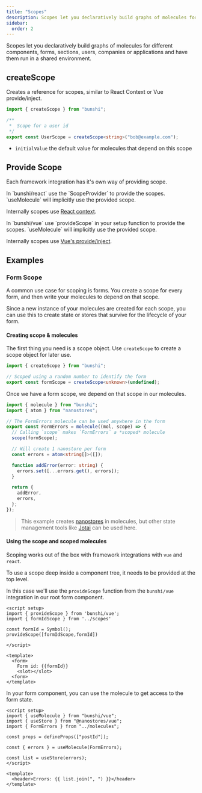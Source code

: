 ```yaml
---
title: "Scopes"
description: Scopes let you declaratively build graphs of molecules for different components, forms, sections, users, companies or applications and have them run in a shared environment.
sidebar:
  order: 2
---
```



Scopes let you declaratively build graphs of molecules for different components, forms, sections, users, companies or applications and have them run in a shared environment.

## createScope

Creates a reference for scopes, similar to React Context or Vue provide/inject.

```ts
import { createScope } from "bunshi";

/**
 *  Scope for a user id
 */
export const UserScope = createScope<string>("bob@example.com");
```

- `initialValue` the default value for molecules that depend on this scope

## Provide Scope

Each framework integration has it's own way of providing scope.

<Tabs>
<TabItem label="React">
In `bunshi/react` use the `ScopeProvider` to provide the scopes. `useMolecule` will implicitly use the provided scope.

Internally scopes use [React context](https://react.dev/reference/react/createContext).

</TabItem>
<TabItem label="Vue">
In `bunshi/vue` use `provideScope` in your setup function to provide the scopes. `useMolecule` will implicitly use the provided scope.

Internally scopes use [Vue's provide/inject](https://vuejs.org/guide/components/provide-inject.html).

</TabItem>
</Tabs>

## Examples

### Form Scope

A common use case for scoping is forms. You create a scope for every form, and then write your molecules to depend on that scope.

Since a new instance of your molecules are created for each scope, you can use this to create state or stores that survive for the lifecycle of your form.

#### Creating scope & molecules

The first thing you need is a scope object. Use `createScope` to create a scope object for later use.

```ts
import { createScope } from "bunshi";

// Scoped using a random number to identify the form
export const formScope = createScope<unknown>(undefined);
```

Once we have a form scope, we depend on that scope in our molecules.

```ts
import { molecule } from "bunshi";
import { atom } from "nanostores";

// The FormErrors molecule can be used anywhere in the form
export const FormErrors = molecule((mol, scope) => {
  // Calling `scope` makes `FormErrors` a *scoped* molecule
  scope(formScope);

  // Will create 1 nanostore per form
  const errors = atom<string[]>([]);

  function addError(error: string) {
    errors.set([...errors.get(), errors]);
  }

  return {
    addError,
    errors,
  };
});
```

> This example creates [nanostores](https://github.com/nanostores/nanostores) in molecules, but other state management tools like [Jotai](https://jotai.org/) can be used here.

#### Using the scope and scoped molecules

Scoping works out of the box with framework integrations with `vue` and `react`.

To use a scope deep inside a component tree, it needs to be provided at the top level.

In this case we'll use the `provideScope` function from the `bunshi/vue` integration in our root form component.

```vue
<script setup>
import { provideScope } from 'bunshi/vue';
import { formIdScope } from '../scopes'

const formId = Symbol();
provideScope([formIdScope,formId])

</script>

<template>
  <form>
    Form id: {{formId}}
    <slot></slot>
  <form>
</template>
```

In your form component, you can use the molecule to get access to the form state.

```vue
<script setup>
import { useMolecule } from "bunshi/vue";
import { useStore } from "@nanostores/vue";
import { FormErrors } from "../molecules";

const props = defineProps(["postId"]);

const { errors } = useMolecule(FormErrors);

const list = useStore(errors);
</script>

<template>
  <header>Errors: {{ list.join(", ") }}</header>
</template>
```
